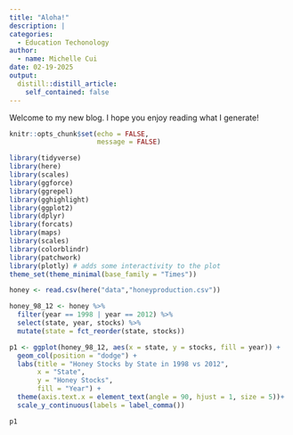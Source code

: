 ```yaml
---
title: "Aloha!"
description: |
categories:
  - Education Techonology
author:
  - name: Michelle Cui
date: 02-19-2025
output:
  distill::distill_article:
    self_contained: false
---
```


Welcome to my new blog. I hope you enjoy reading what I generate!

```r
knitr::opts_chunk$set(echo = FALSE,
                      message = FALSE)

```

```r
library(tidyverse)
library(here)
library(scales)
library(ggforce)
library(ggrepel)
library(gghighlight)
library(ggplot2)
library(dplyr)
library(forcats)
library(maps)
library(scales)
library(colorblindr)
library(patchwork)
library(plotly) # adds some interactivity to the plot
theme_set(theme_minimal(base_family = "Times"))
```

```r
honey <- read.csv(here("data","honeyproduction.csv"))
```

```r
honey_98_12 <- honey %>% 
  filter(year == 1998 | year == 2012) %>% 
  select(state, year, stocks) %>% 
  mutate(state = fct_reorder(state, stocks))

p1 <- ggplot(honey_98_12, aes(x = state, y = stocks, fill = year)) +
  geom_col(position = "dodge") +
  labs(title = "Honey Stocks by State in 1998 vs 2012",
       x = "State",
       y = "Honey Stocks",
       fill = "Year") +
  theme(axis.text.x = element_text(angle = 90, hjust = 1, size = 5))+
  scale_y_continuous(labels = label_comma())

p1
```



